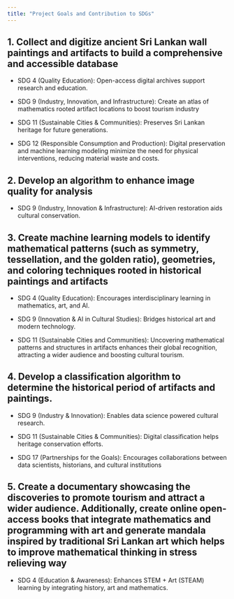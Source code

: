 ```yaml
---
title: "Project Goals and Contribution to SDGs"
---
```


## 1. Collect and digitize ancient Sri Lankan wall paintings and artifacts to build a comprehensive and accessible database

-   SDG 4 (Quality Education): Open-access digital archives support research and education.

-   SDG 9 (Industry, Innovation, and Infrastructure): Create an atlas of mathematics rooted artifact locations to boost tourism industry

-   SDG 11 (Sustainable Cities & Communities): Preserves Sri Lankan heritage for future generations.

-   SDG 12 (Responsible Consumption and Production): Digital preservation and machine learning modeling minimize the need for physical interventions, reducing material waste and costs.

## 2. Develop an algorithm to enhance image quality for analysis

-   SDG 9 (Industry, Innovation & Infrastructure): AI-driven restoration aids cultural conservation.

## 3. Create machine learning models to identify mathematical patterns (such as symmetry, tessellation, and the golden ratio), geometries, and coloring techniques rooted in historical paintings and artifacts

-   SDG 4 (Quality Education): Encourages interdisciplinary learning in mathematics, art, and AI.

-   SDG 9 (Innovation & AI in Cultural Studies): Bridges historical art and modern technology.

-   SDG 11 (Sustainable Cities and Communities): Uncovering mathematical patterns and structures in artifacts enhances their global recognition, attracting a wider audience and boosting cultural tourism.

## 4. Develop a classification algorithm to determine the historical period of artifacts and paintings.

-   SDG 9 (Industry & Innovation): Enables data science powered cultural research.

-   SDG 11 (Sustainable Cities & Communities): Digital classification helps heritage conservation efforts.

-   SDG 17 (Partnerships for the Goals): Encourages collaborations between data scientists, historians, and cultural institutions

## 5. Create a documentary showcasing the discoveries to promote tourism and attract a wider audience. Additionally, create online open-access books that integrate mathematics and programming with art and generate mandala inspired by traditional Sri Lankan art which helps to improve mathematical thinking in stress relieving way

-   SDG 4 (Education & Awareness): Enhances STEM + Art (STEAM) learning by integrating history, art and mathematics.
